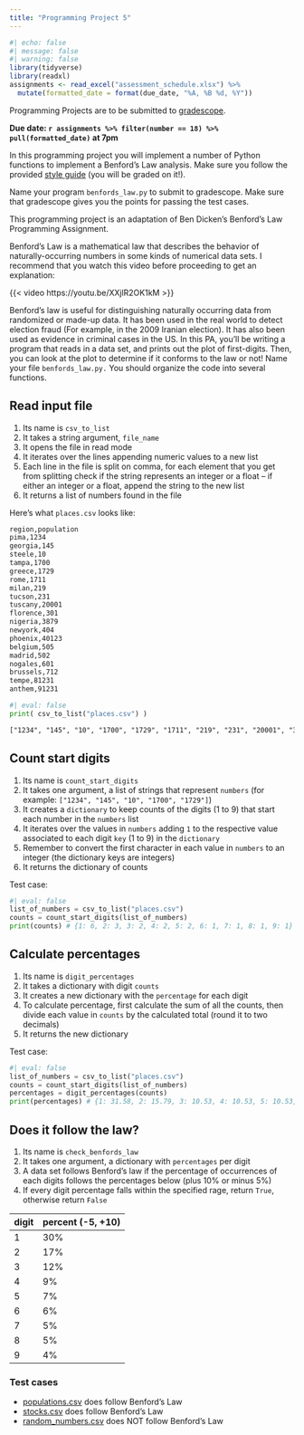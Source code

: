 ```yaml
---
title: "Programming Project 5"
---
```


```r
#| echo: false
#| message: false
#| warning: false
library(tidyverse)
library(readxl)
assignments <- read_excel("assessment_schedule.xlsx") %>% 
  mutate(formatted_date = format(due_date, "%A, %B %d, %Y"))
```

Programming Projects are to be submitted to [gradescope](https://www.gradescope.com/courses/568720).

**Due date: `r assignments %>% filter(number == 18) %>% pull(formatted_date)` at 7pm**

In this programming project you will implement a number of Python functions to implement a Benford's Law analysis. Make sure you follow the provided [style guide](https://adrianapicoral.com/csc-110/style.html) (you will be graded on it!).

Name your program `benfords_law.py` to submit to gradescope. Make sure that gradescope gives you the points for passing the test cases.

This programming project is an adaptation of Ben Dicken's Benford's Law Programming Assignment.

Benford's Law is a mathematical law that describes the behavior of naturally-occurring numbers in some kinds of numerical data sets. I recommend that you watch this video before proceeding to get an explanation:

{{< video https://youtu.be/XXjlR2OK1kM >}}

Benford's law is useful for distinguishing naturally occurring data from randomized or made-up data. It has been used in the real world to detect election fraud (For example, in the 2009 Iranian election). It has also been used as evidence in criminal cases in the US. In this PA, you'll be writing a program that reads in a data set, and prints out the plot of first-digits. Then, you can look at the plot to determine if it conforms to the law or not! Name your file `benfords_law.py.` You should organize the code into several functions.

## Read input file

1.  Its name is `csv_to_list`
2.  It takes a string argument, `file_name`
3.  It opens the file in read mode
4.  It iterates over the lines appending numeric values to a new list
5.  Each line in the file is split on comma, for each element that you get from splitting check if the string represents an integer or a float -- if either an integer or a float, append the string to the new list
6.  It returns a list of numbers found in the file

Here's what `places.csv` looks like:

```HTML
region,population
pima,1234
georgia,145
steele,10
tampa,1700
greece,1729
rome,1711
milan,219
tucson,231
tuscany,20001
florence,301
nigeria,3879
newyork,404
phoenix,40123
belgium,505
madrid,502
nogales,601
brussels,712
tempe,81231
anthem,91231
```

```python
#| eval: false
print( csv_to_list("places.csv") )
```

```HTML
["1234", "145", "10", "1700", "1729", "1711", "219", "231", "20001", "301", "3879", "404", "40123", "505", "502", "601", "712", "81231", "91231"]
```

## Count start digits

1.  Its name is `count_start_digits`
2.  It takes one argument, a list of strings that represent `numbers` (for example: `["1234", "145", "10", "1700", "1729"]`)
3.  It creates a `dictionary` to keep counts of the digits (1 to 9) that start each number in the `numbers` list
4.  It iterates over the values in `numbers` adding `1` to the respective value associated to each digit `key` (1 to 9) in the `dictionary`
5.  Remember to convert the first character in each value in `numbers` to an integer (the dictionary keys are integers)
6.  It returns the dictionary of counts

Test case:

```python
#| eval: false
list_of_numbers = csv_to_list("places.csv")
counts = count_start_digits(list_of_numbers)
print(counts) # {1: 6, 2: 3, 3: 2, 4: 2, 5: 2, 6: 1, 7: 1, 8: 1, 9: 1}
```

## Calculate percentages

1.  Its name is `digit_percentages`
2.  It takes a dictionary with digit `counts`
3.  It creates a new dictionary with the `percentage` for each digit
4.  To calculate percentage, first calculate the sum of all the counts, then divide each value in `counts` by the calculated total (round it to two decimals)
5.  It returns the new dictionary

Test case:

```python
#| eval: false
list_of_numbers = csv_to_list("places.csv")
counts = count_start_digits(list_of_numbers)
percentages = digit_percentages(counts)
print(percentages) # {1: 31.58, 2: 15.79, 3: 10.53, 4: 10.53, 5: 10.53, 6: 5.26, 7: 5.26, 8: 5.26, 9: 5.26}
```

## Does it follow the law?

1.  Its name is `check_benfords_law`
2.  It takes one argument, a dictionary with `percentages` per digit
3.  A data set follows Benford's law if the percentage of occurrences of each digits follows the percentages below (plus 10% or minus 5%)
4.  If every digit percentage falls within the specified rage, return `True`, otherwise return `False`

| digit | percent (-5, +10) |
|-------|-------------------|
| 1     | 30%               |
| 2     | 17%               |
| 3     | 12%               |
| 4     | 9%                |
| 5     | 7%                |
| 6     | 6%                |
| 7     | 5%                |
| 8     | 5%                |
| 9     | 4%                |

### Test cases

-   [populations.csv](data/populations.csv) does follow Benford's Law
-   [stocks.csv](data/stocks.csv) does follow Benford's Law
-   [random_numbers.csv](data/random_numbers.csv) does NOT follow Benford's Law
